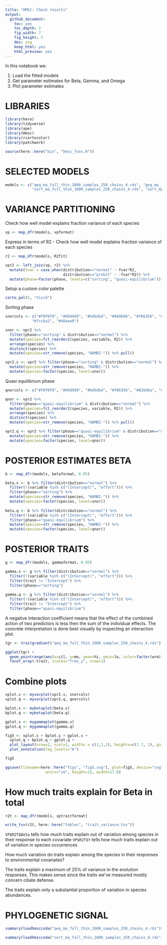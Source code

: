 ```yaml
---
title: "HMSC: Check results"
output:
  github_document:
    toc: yes
    toc_depth: 2
    fig_width: 7
    fig_height: 5
    dev: svg
    keep_html: yes
    html_preview: yes
---
```


In this notebook we:

1. Load the fitted models
2. Get parameter estimates for Beta, Gamma, and Omega
3. Plot parameter estimates

# LIBRARIES
```r
library(here)
library(tidyverse)
library(ape)
library(Hmsc)
library(rcartocolor)
library(patchwork)

source(here::here("bin", "hmsc_funs.R"))
```

# SELECTED MODELS
```r
models <- c("qeq_ma_full_thin_1000_samples_250_chains_4.rds", "qeq_mp_full_thin_1000_samples_250_chains_4.rds",
            "sort_ma_full_thin_1000_samples_250_chains_4.rds", "sort_mp_full_thin_1000_samples_250_chains_4.rds")
```

# VARIANCE PARTITIONING
Check how well model explains fraction variance of each species
```r
vp <- map_dfr(models, vpformat)
```

Express in terms of R2 - Check how well model explains fraction variance of each species
```r
r2 <- map_dfr(models, R2fit)

vpr2 <- left_join(vp, r2) %>%
  mutate(tvar = case_when(distribution=="normal" ~ fvar*R2,
                          distribution=="probit" ~ -fvar*R2)) %>%
  mutate(phase=factor(phase, levels=c("sorting", "quasi-equilibrium")))
```

Setup a custom color palette
```r
carto_pal(5, "Vivid")
```

Sorting phase
```r
snorcols <- c("#f0f0f0", "#d9d9d9", "#bdbdbd", "#969696", "#f66356", "#ee4d5a", "#826dba", "#63589f",
            "#7ccba2", "#46aea0")

snor <- vpr2 %>%
  filter(phase=="sorting" & distribution=="normal") %>%
  mutate(species=fct_reorder2(species, variable, R2)) %>%
  arrange(species) %>%
  distinct(species) %>%
  mutate(species=str_remove(species, "HAMBI-")) %>% pull()

vpr2.s <- vpr2 %>% filter(phase=="sorting" & distribution=="normal") %>% 
  mutate(species=str_remove(species, "HAMBI-")) %>%
  mutate(species=factor(species, level=snor))
```

Quasi equilibrium phase
```r
qnorcols <- c("#f0f0f0", "#d9d9d9", "#bdbdbd", "#f66356", "#826dba", "#7ccba2")

qnor <- vpr2 %>%
  filter(phase=="quasi-equilibrium" & distribution=="normal") %>%
  mutate(species=fct_reorder2(species, variable, R2)) %>%
  arrange(species) %>%
  distinct(species) %>% 
  mutate(species=str_remove(species, "HAMBI-")) %>% pull()

vpr2.q <- vpr2 %>% filter(phase=="quasi-equilibrium" & distribution=="normal") %>% 
  mutate(species=str_remove(species, "HAMBI-")) %>%
  mutate(species=factor(species, level=qnor))
```

# POSTERIOR ESTIMATES BETA
```r
b <- map_dfr(models, betaformat, 0.95)
```

```r
beta.s <- b %>% filter(distribution=="normal") %>%
  filter(!(variable %in% c("(Intercept)", "effort"))) %>%
  filter(phase=="sorting") %>%
  mutate(species=str_remove(species, "HAMBI-")) %>%
  mutate(species=factor(species, level=snor))
  
beta.q <- b %>% filter(distribution=="normal") %>%
  filter(!(variable %in% c("(Intercept)", "effort"))) %>%
  filter(phase=="quasi-equilibrium") %>%
  mutate(species=str_remove(species, "HAMBI-")) %>%
  mutate(species=factor(species, level=qnor))
```

# POSTERIOR TRAITS
```r
g <- map_dfr(models, gammaformat, 0.95)
```

```r
gamma.s <- g %>% filter(distribution=="normal") %>%
  filter(!(variable %in% c("(Intercept)", "effort"))) %>%
  filter(trait != "Intercept") %>%
  filter(phase=="sorting") 
  
gamma.q <- g %>% filter(distribution=="normal") %>%
  filter(!(variable %in% c("(Intercept)", "effort"))) %>%
  filter(trait != "Intercept") %>%
  filter(phase=="quasi-equilibrium")
```

A negative interaction coefficient means that the effect of the combined action of two predictors is less then the sum of the individual effects. The concrete interpretation is done best visually by inspecting an interaction plot.

```r
tgr <- traitgradient("qeq_ma_full_thin_1000_samples_250_chains_4.rds")

ggplot(tgr) + 
  geom_pointrange(aes(x=cil, y=me, ymax=hi, ymin=lo, color=factor(wrm))) +
  facet_wrap(~trait, scales="free_y", nrow=1)
```

# Combine plots
```r
vplot.s <- myvarplot(vpr2.s, snorcols)
vplot.q <- myvarplot(vpr2.q, qnorcols)
```

```r
bplot.s <- mybetaplot(beta.s)
bplot.q <- mybetaplot(beta.q)
```

```r
gplot.s <- mygammaplot(gamma.s)
gplot.q <- mygammaplot(gamma.q)
```

```r
fig5 <- vplot.s + bplot.s + gplot.s + 
  vplot.q + bplot.q + gplot.q + 
  plot_layout(nrow=2, ncol=3, widths = c(1,1,1), heights=c(1.7, 1), guides = 'collect') +
  plot_annotation(tag_levels="A")

fig5
```

```r
ggsave(filename=here::here("figs", "fig5.svg"), plot=fig5, device="svg",
                  units="cm", height=15, width=17.8)
```

# How much traits explain for Beta in total
```r
r2t <- map_dfr(models, vptraitformat)

write_tsv(r2t, here::here("tables", "trait_variance.tsv"))
```

`VP$R2T$Beta` tells how much traits explain out of variation among species in their response to each covariate 
`VP$R2T$Y` tells how much traits explain out of variation in species occurrences 

How much variation do traits explain among the species in their responses to environmental covariates?

The traits explain a maximum of 25% of variance in the evolution responses. This makes sense since the traits we've measured mostly concern ciliate defense.

The traits explain only a substantial proportion of variation in species abundances.

# PHYLOGENETIC SIGNAL
```r
summary(loadhmsccoda("qeq_ma_full_thin_1000_samples_250_chains_4.rds")$Rho)
```

```r
summary(loadhmsccoda("sort_ma_full_thin_1000_samples_250_chains_4.rds")$Rho)
```

